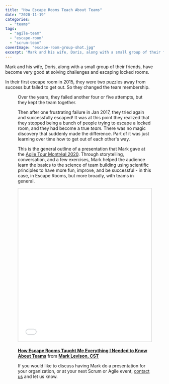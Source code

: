 ```yaml
---
title: "How Escape Rooms Teach About Teams"
date: "2020-11-19"
categories: 
  - "teams"
tags: 
  - "agile-team"
  - "escape-room"
  - "scrum-team"
coverImage: "escape-room-group-shot.jpg"
excerpt: 'Mark and his wife, Doris, along with a small group of their friends, have become very good'
---
```




Mark and his wife, Doris, along with a small group of their friends, have become very good at solving challenges and escaping locked rooms.

In their first escape room in 2015, they were two puzzles away from success but failed to get out. So they changed the team membership.

<Figure
  src={EscapeRoomGroupShot768x1024}
  alt="Successful Escape Room Team photo"
  caption="Successful Escape Room Team photo"
/>
Over the years, they failed another four or five attempts, but they kept the team together.

Then after one frustrating failure in Jan 2017, they tried again and successfully escaped! It was at this point they realized that they stopped being a bunch of people trying to escape a locked room, and they had become a true _team_. There was no magic discovery that suddenly made the difference. Part of it was just learning over time how to get out of each other's way.

This is the general outline of a presentation that Mark gave at the [Agile Tour Montréal 2020](external:https://www.agiletourmontreal.com/). Through storytelling, conversation, and a few exercises, Mark helped the audience learn the basics to the science of team building using scientific principles to have more fun, improve, and be successful - in this case, in Escape Rooms, but more broadly, with teams in general.

<iframe style="border: 1px solid #CCC; border-width: 1px; margin-bottom: 5px; max-width: 100%;" src="//www.slideshare.net/slideshow/embed_code/key/Lq2LlX5umP6sYP" width="595" height="485" frameborder="0" marginwidth="0" marginheight="0" scrolling="no" allowfullscreen="allowfullscreen"></iframe>

**[How Escape Rooms Taught Me Everything I Needed to Know About Teams](//www.slideshare.net/mlevison/how-escape-rooms-taught-me-everything-i-needed-to-know-about-teams "How Escape Rooms Taught Me Everything I Needed to Know About Teams")** from **[Mark Levison, CST](external:https://www.slideshare.net/mlevison)**

If you would like to discuss having Mark do a presentation for your organization, or at your next Scrum or Agile event, [contact us](/contact-us) and let us know.
